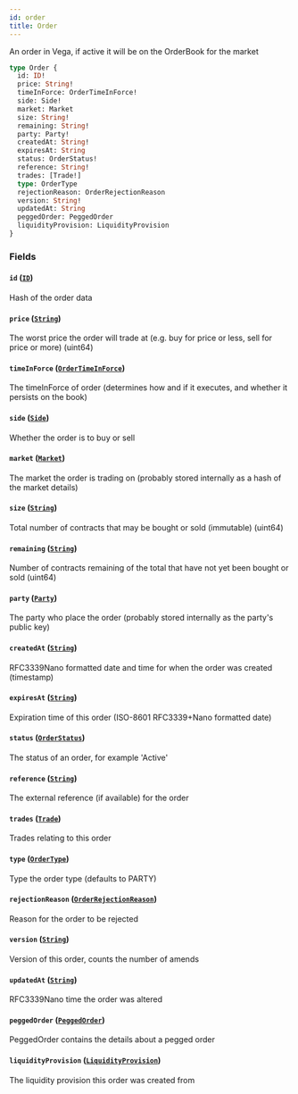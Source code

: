 ```yaml
---
id: order
title: Order
---
```



An order in Vega, if active it will be on the OrderBook for the market

```graphql
type Order {
  id: ID!
  price: String!
  timeInForce: OrderTimeInForce!
  side: Side!
  market: Market
  size: String!
  remaining: String!
  party: Party!
  createdAt: String!
  expiresAt: String
  status: OrderStatus!
  reference: String!
  trades: [Trade!]
  type: OrderType
  rejectionReason: OrderRejectionReason
  version: String!
  updatedAt: String
  peggedOrder: PeggedOrder
  liquidityProvision: LiquidityProvision
}
```


### Fields

#### `id` ([`ID`](/docs/v0.47/graphql/scalars/id))

Hash of the order data


#### `price` ([`String`](/docs/v0.47/graphql/scalars/string))

The worst price the order will trade at (e.g. buy for price or less, sell for price or more) (uint64)


#### `timeInForce` ([`OrderTimeInForce`](/docs/v0.47/graphql/enums/order-time-in-force))

The timeInForce of order (determines how and if it executes, and whether it persists on the book)


#### `side` ([`Side`](/docs/v0.47/graphql/enums/side))

Whether the order is to buy or sell


#### `market` ([`Market`](/docs/v0.47/graphql/objects/market))

The market the order is trading on (probably stored internally as a hash of the market details)


#### `size` ([`String`](/docs/v0.47/graphql/scalars/string))

Total number of contracts that may be bought or sold (immutable) (uint64)


#### `remaining` ([`String`](/docs/v0.47/graphql/scalars/string))

Number of contracts remaining of the total that have not yet been bought or sold (uint64)


#### `party` ([`Party`](/docs/v0.47/graphql/objects/party))

The party who place the order (probably stored internally as the party's public key)


#### `createdAt` ([`String`](/docs/v0.47/graphql/scalars/string))

RFC3339Nano formatted date and time for when the order was created (timestamp)


#### `expiresAt` ([`String`](/docs/v0.47/graphql/scalars/string))

Expiration time of this order (ISO-8601 RFC3339+Nano formatted date)


#### `status` ([`OrderStatus`](/docs/v0.47/graphql/enums/order-status))

The status of an order, for example 'Active'


#### `reference` ([`String`](/docs/v0.47/graphql/scalars/string))

The external reference (if available) for the order


#### `trades` ([`Trade`](/docs/v0.47/graphql/objects/trade))

Trades relating to this order


#### `type` ([`OrderType`](/docs/v0.47/graphql/enums/order-type))

Type the order type (defaults to PARTY)


#### `rejectionReason` ([`OrderRejectionReason`](/docs/v0.47/graphql/enums/order-rejection-reason))

Reason for the order to be rejected


#### `version` ([`String`](/docs/v0.47/graphql/scalars/string))

Version of this order, counts the number of amends


#### `updatedAt` ([`String`](/docs/v0.47/graphql/scalars/string))

RFC3339Nano time the order was altered


#### `peggedOrder` ([`PeggedOrder`](/docs/v0.47/graphql/objects/pegged-order))

PeggedOrder contains the details about a pegged order


#### `liquidityProvision` ([`LiquidityProvision`](/docs/v0.47/graphql/objects/liquidity-provision))

The liquidity provision this order was created from




